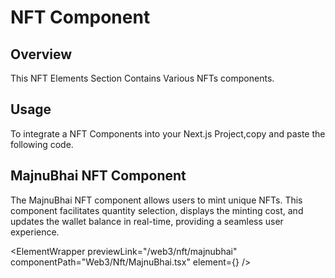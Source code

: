 
# NFT Component

## Overview

This NFT Elements Section Contains Various NFTs components.

## Usage

To integrate a NFT Components into your Next.js Project,copy and paste the following code.

## MajnuBhai NFT Component

The MajnuBhai NFT component allows users to mint unique NFTs. This component facilitates quantity selection, displays the minting cost, and updates the wallet balance in real-time, providing a seamless user experience.

<ElementWrapper
  previewLink="/web3/nft/majnubhai"
  componentPath="Web3/Nft/MajnuBhai.tsx"
  element={<MajnuBhai />}
/>
